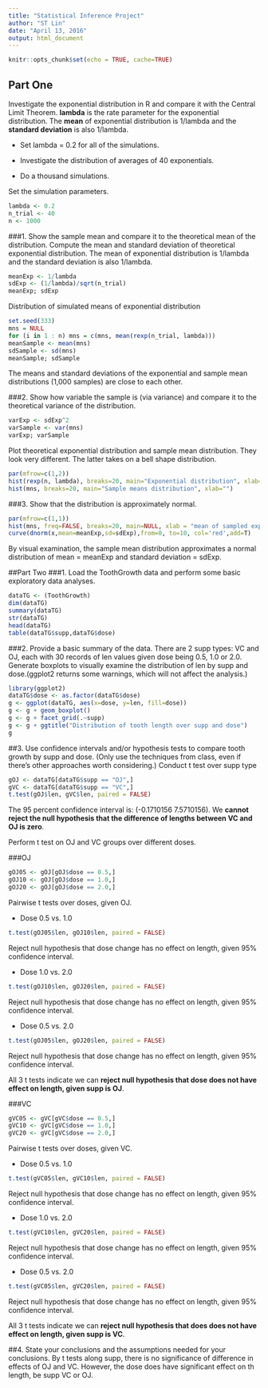 ```yaml
---
title: "Statistical Inference Project"
author: "ST Lin"
date: "April 13, 2016"
output: html_document
---
```


```r
knitr::opts_chunk$set(echo = TRUE, cache=TRUE)
```

## Part One

Investigate the exponential distribution in R and compare it with the Central Limit Theorem.
**lambda** is the rate parameter for the exponential distribution.
The **mean** of exponential distribution is 1/lambda and the **standard deviation** is also 1/lambda.

- Set lambda = 0.2 for all of the simulations. 

- Investigate the distribution of averages of 40 exponentials.

- Do a thousand simulations.

Set the simulation parameters.
```r
lambda <- 0.2
n_trial <- 40
n <- 1000
```

###1. Show the sample mean and compare it to the theoretical mean of the distribution.
Compute the mean and standard deviation of theoretical exponential distribution.
The mean of exponential distribution is 1/lambda and the standard deviation is also 1/lambda.
```r
meanExp <- 1/lambda
sdExp <- (1/lambda)/sqrt(n_trial)
meanExp; sdExp
```
Distribution of simulated means of exponential distribution
```r
set.seed(333)
mns = NULL
for (i in 1 : n) mns = c(mns, mean(rexp(n_trial, lambda)))
meanSample <- mean(mns)
sdSample <- sd(mns)
meanSample; sdSample
```
The means and standard deviations of the exponential and sample mean distributions (1,000 samples) are close to each other.

###2. Show how variable the sample is (via variance) and compare it to the theoretical variance of the distribution.
```r
varExp <- sdExp^2
varSample <- var(mns)
varExp; varSample
```

Plot theoretical exponential distribution and sample mean distribution. They look very different. The latter takes on a bell shape distribution.
```r
par(mfrow=c(1,2))
hist(rexp(n, lambda), breaks=20, main="Exponential distribution", xlab="")
hist(mns, breaks=20, main="Sample means distribution", xlab="")
```


###3. Show that the distribution is approximately normal.
```r
par(mfrow=c(1,1))
hist(mns, freq=FALSE, breaks=20, main=NULL, xlab = "mean of sampled exponential distribution")
curve(dnorm(x,mean=meanExp,sd=sdExp),from=0, to=10, col='red',add=T) 
```

By visual examination, the sample mean distribution approximates a normal distribution of mean = meanExp and standard deviation = sdExp.

##Part Two
###1. Load the ToothGrowth data and perform some basic exploratory data analyses.
```r
dataTG <- (ToothGrowth)
dim(dataTG)
summary(dataTG)
str(dataTG)
head(dataTG)
table(dataTG$supp,dataTG$dose)
```
###2. Provide a basic summary of the data.
There are 2 supp types: VC and OJ, each with 30 records of len values given dose being 0.5, 1.0 or 2.0.
Generate boxplots to visually examine the distribution of len by supp and dose.(ggplot2 returns some warnings, which will not affect the analysis.)
```r
library(ggplot2)
dataTG$dose <- as.factor(dataTG$dose)
g <- ggplot(dataTG, aes(x=dose, y=len, fill=dose))
g <- g + geom_boxplot()
g <- g + facet_grid(.~supp)
g <- g + ggtitle("Distribution of tooth length over supp and dose")
g
```

##3. Use confidence intervals and/or hypothesis tests to compare tooth growth by supp and dose. (Only use the techniques from class, even if there's other approaches worth considering.)
Conduct t test over supp type
```r
gOJ <- dataTG[dataTG$supp == "OJ",]
gVC <- dataTG[dataTG$supp == "VC",]
t.test(gOJ$len, gVC$len, paired = FALSE)
```
The 95 percent confidence interval is: (-0.1710156  7.5710156). We **cannot reject the null hypothesis that the difference of lengths between VC and OJ is zero**.

Perform t test on OJ and VC groups over different doses.

###OJ
```r
gOJ05 <- gOJ[gOJ$dose == 0.5,]
gOJ10 <- gOJ[gOJ$dose == 1.0,]
gOJ20 <- gOJ[gOJ$dose == 2.0,]
```

Pairwise t tests over doses, given OJ.

- Dose 0.5 vs. 1.0
```r
t.test(gOJ05$len, gOJ10$len, paired = FALSE)
```
Reject null hypothesis that dose change has no effect on length, given 95% confidence interval.

- Dose 1.0 vs. 2.0
```r
t.test(gOJ10$len, gOJ20$len, paired = FALSE)
```
Reject null hypothesis that dose change has no effect on length, given 95% confidence interval.

- Dose 0.5 vs. 2.0
```r
t.test(gOJ05$len, gOJ20$len, paired = FALSE)
```
Reject null hypothesis that dose change has no effect on length, given 95% confidence interval.

All 3 t tests indicate we can **reject null hypothesis that dose does not have effect on length, given supp is OJ**.

###VC
```r
gVC05 <- gVC[gVC$dose == 0.5,]
gVC10 <- gVC[gVC$dose == 1.0,]
gVC20 <- gVC[gVC$dose == 2.0,]
```
Pairwise t tests over doses, given VC.

- Dose 0.5 vs. 1.0
```r
t.test(gVC05$len, gVC10$len, paired = FALSE)
```
Reject null hypothesis that dose change has no effect on length, given 95% confidence interval.

- Dose 1.0 vs. 2.0
```r
t.test(gVC10$len, gVC20$len, paired = FALSE)
```
Reject null hypothesis that dose change has no effect on length, given 95% confidence interval.

- Dose 0.5 vs. 2.0
```r
t.test(gVC05$len, gVC20$len, paired = FALSE)
```
Reject null hypothesis that dose change has no effect on length, given 95% confidence interval.

All 3 t tests indicate we can **reject null hypothesis that does does not have effect on length, given supp is VC**.

##4. State your conclusions and the assumptions needed for your conclusions.
By t tests along supp, there is no significance of difference in effects of OJ and VC. However, the dose does have significant effect on th length, be supp VC or OJ.
